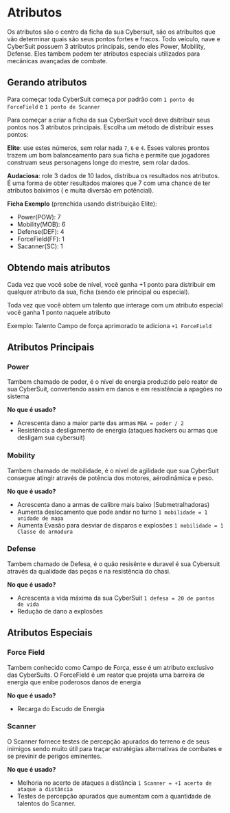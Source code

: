 # Atributos

Os atributos são o centro da ficha da sua Cybersuit, são os atribuitos que vão determinar quais
são seus pontos fortes e fracos. Todo veículo, nave e CyberSuit possuem 3 atributos principais,
sendo eles Power, Mobility, Defense. Eles tambem podem ter atributos especiais utilizados para
mecânicas avançadas de combate.

## Gerando atributos

Para começar toda CyberSuit começa por padrão com `1 ponto de ForceField` e `1 ponto de Scanner`

Para começar a criar a ficha da sua CyberSuit você deve dsitribuir seus pontos nos 3 atributos
principais. Escolha um método de distribuir esses pontos:

**Elite**: use estes números, sem rolar nada `7`, `6` e `4`. Esses valores prontos trazem um bom
balanceamento para sua ficha e permite que jogadores construam seus personagens longe do mestre,
sem rolar dados.

**Audaciosa**: role 3 dados de 10 lados, distribua os resultados nos atributos. É uma forma de
obter resultados maiores que 7 com uma chance de ter atributos baiximos ( e muita diversão em 
potêncial).

**Ficha Exemplo** (prenchida usando distribuição Elite):

* Power(POW): 7
* Mobility(MOB): 6
* Defense(DEF): 4
* ForceField(FF): 1
* Sacanner(SC): 1

## Obtendo mais atributos

Cada vez que você sobe de nível, você ganha +1 ponto para distribuir em qualquer atributo da sua,
ficha (sendo ele principal ou especial).

Toda vez que você obtem um talento que interage com um atributo especial você ganha 1 ponto
naquele atributo 

Exemplo: Talento Campo de força aprimorado te adiciona `+1 ForceField`

## Atributos Principais

### Power
Tambem chamado de poder, é o nível de energia produzido pelo reator de sua CyberSuit,
convertendo assim em danos e em resistência a apagões no sistema

**No que é usado?**

- Acrescenta dano a maior parte das armas `MBA = poder / 2`
- Resistência a desligamento de energia (ataques hackers ou armas que desligam sua cybersuit)

### Mobility
Tambem chamado de mobilidade, é o nível de agilidade que sua CyberSuit consegue atingir
através de potência dos motores, aérodinâmica e peso.

**No que é usado?**

- Acrescenta dano a armas de calibre mais baixo (Submetralhadoras)
- Aumenta deslocamento que pode andar no turno `1 mobilidade = 1 unidade de mapa`
- Aumenta Evasão para desviar de disparos e explosões  `1 mobilidade = 1 Classe de armadura`

### Defense
Tambem chamado de Defesa, é o quão resisênte e duravel é sua Cybersuit através da qualidade das 
peças e na resistência do chasi.

**No que é usado?**

- Acrescenta a vida máxima da sua CyberSuit `1 defesa = 20 de pontos de vida`
- Redução de dano a explosões

## Atributos Especiais

### Force Field

Tambem conhecido como Campo de Força, esse é um atributo exclusivo das CyberSuits. O ForceField
é um reator que projeta uma barreira de energia que enibe poderosos danos de energia

**No que é usado?**

- Recarga do Escudo de Energia

### Scanner

O Scanner fornece testes de percepção apurados do terreno e de seus inimigos sendo muito útil
para traçar estratégias alternativas de combates e se previnir de perigos eminentes.

**No que é usado?**

- Melhoria no acerto de ataques a distância `1 Scanner = +1 acerto de ataque a distância`
- Testes de percepção apurados que aumentam com a quantidade de talentos do Scanner.
